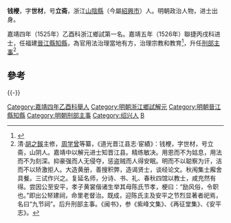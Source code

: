 '''钱楩'''，字'''世材'''，号'''立斋'''，浙江[[山陰縣|山陰縣]]（今屬[[紹興市|紹興市]]）人。明朝政治人物，进士出身。

嘉靖四年（1525年）乙酉科浙江鄉試第一名。嘉靖五年（1526年）聯捷丙戌科进士，任福建[[晉江縣|晉江縣]][[知縣|知縣]]，為官用法治理當地有方，治理宗教和教育<ref>{{cite news|title=云间之雁塔只在此山中 晋江千年凌霄塔期待重生|url=http://qz.fjsen.com/2012-08/26/content_9195514.htm|accessdate=2014-03-15|newspaper=東南網|archive-date=2019-07-25|archive-url=https://web.archive.org/web/20190725221055/http://qz.fjsen.com/2012-08/26/content_9195514.htm|dead-url=no}}</ref>，升任[[刑部|刑部]][[主事|主事]]<ref>清·[[胡之鋘|胡之鋘]]主修，[[周学曾|周学曾]]等纂，《道光晋江县志·宦績》：钱楩，字世材，号立斋，山阴人。嘉靖中以解元进士知晋江县。精练敏决。用恩而不为姑息，用法而不为刻深。抑豪强而人无侵夺，惩盗贼而人得安眠。明而不以聪察为讦，洁而不以矫激拒人。大造黄册，善搜积弊，造谒贤士，谈经论文。秋闱集士廨舍具餐。三试作兴之。复延名师，分诗、书、礼、春秋四馆以教士，咸充然有得。尝因公至安平，孝子黄裳偕诸生举其母陈氏节孝，梗曰：“励风俗，令职也。”即出公帑建祠，命里老督治。既成，迎陈氏主及安平之节烈显著者祀焉，名曰“九节祠”。后升刑部主事。《闽书》，参《紫峰文集》、《再征堂集》、《安平志》。</ref>。

==參考==
{{reflist}}

{{-}}
{{並稱|越中十子|[[徐渭|徐　渭]] - [[蕭勉_(明朝)|蕭　勉]] - [[陳鶴_(明朝)|陳　鶴]] - [[楊珂_(明朝文人)|楊　珂]] - [[朱公節|朱公節]] - [[沈鍊|沈　鍊]] - [[錢楩|錢　楩]] - [[柳文_(明朝文人)|柳　文]] - [[諸大綬|諸大綬]] - [[呂光升|呂光升]]}}
{{嘉靖五年丙戌科殿試金榜}}
{{DEFAULTSORT:Qian錢}}
[[Category:嘉靖四年乙酉科舉人|Category:嘉靖四年乙酉科舉人]]
[[Category:明朝浙江鄉試解元|Category:明朝浙江鄉試解元]]
[[Category:明朝晉江縣知縣|Category:明朝晉江縣知縣]]
[[Category:明朝刑部主事|Category:明朝刑部主事]]
[[Category:绍兴人|Category:绍兴人]]
[[Category:钱姓|B]]